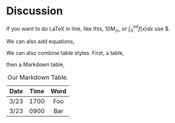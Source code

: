 # Discussion

If you want to do LaTeX in line, like this, $10M_\odot$, or $\int_{0}^{\inf} f(x) dx$ use \$.

We can also add equations,

```{=tex}
\begin{align}
f & = ma \\
\therefore F &= \frac{m_1 m_2}{r^2}G
\end{align}
```
We can also combine table styles. First, a \LaTeX table,

```{=tex}
\begin{table}
%\begin{table}[h!]
    \centering
    \caption{Our \LaTeX Table}
    \begin{tabular}{c c c}
        \hline
        Date & Time & Word \\
        \hline
        3/23 & 1700 & Foo \\
        3/24 & 0900 & Bar \\
        \hline
    \end{tabular}
\end{table}
```
then a Markdown table,

| Date | Time | Word |
|:----:|:----:|:----:|
| 3/23 | 1700 | Foo  |
| 3/23 | 0900 | Bar  |
: Our Markdown Table.
